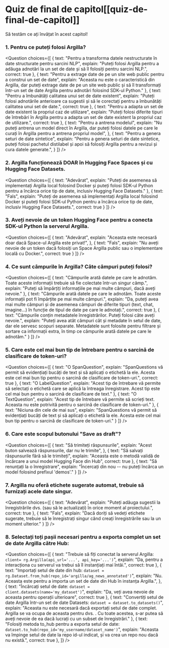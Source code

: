 <!-- DISABLE-FRONTMATTER-SECTIONS -->

# Quiz de final de capitol[[quiz-de-final-de-capitol]]

<CourseFloatingBanner
    chapter={10}
    classNames="absolute z-10 right-0 top-0"
/>

Să testăm ce ați învățat în acest capitol!

### 1. Pentru ce puteți folosi Argilla?

<Question
	choices={[
		{
			text: "Pentru a transforma datele nestructurate în date structurate pentru sarcini NLP",
			explain: "Puteți folosi Argilla pentru a adăuga adnotări la un set de date și să îl folosiți pentru sarcini NLP.",
            correct: true
		},
		{
			text: "Pentru a extrage date de pe un site web public pentru a construi un set de date",
			explain: "Aceasta nu este o caracteristică din Argilla, dar puteți extrage date de pe un site web public și să îl transformați într-un set de date Argilla pentru adnotări folosind SDK-ul Python."
		},
		{
			text: "Pentru a îmbunătăți calitatea unui set de date existent",
			explain: "Puteți folosi adnotările anterioare ca sugestii și să le corectați pentru a îmbunătăți calitatea unui set de date.",
			correct: true
		},
		{
			text: "Pentru a adapta un set de date existent la propriul caz de utilizare",
			explain: "Puteți folosi diferite tipuri de întrebări în Argilla pentru a adapta un set de date existent la propriul caz de utilizare.",
			correct: true
		},
		{
			text: "Pentru a antrena modelul",
			explain: "Nu puteți antrena un model direct în Argilla, dar puteți folosi datele pe care le curați în Argilla pentru a antrena propriul model",
		},
		{
			text: "Pentru a genera seturi de date sintetice",
			explain: "Pentru a genera seturi de date sintetice, puteți folosi pachetul distilabel și apoi să folosiți Argilla pentru a revizui și cura datele generate.",
		}
	]}
/>

### 2. Argilla funcționează DOAR în Hugging Face Spaces și cu Hugging Face Datasets.

<Question
	choices={[
        {
			text: "Adevărat",
			explain: "Puteți de asemenea să implementați Argilla local folosind Docker și puteți folosi SDK-ul Python pentru a încărca orice tip de date, inclusiv Hugging Face Datasets."
        },
        {
			text: "Fals",
			explain: "Puteți de asemenea să implementați Argilla local folosind Docker și puteți folosi SDK-ul Python pentru a încărca orice tip de date, inclusiv Hugging Face Datasets.",
			correct: true
        }
	]}
/>

### 3. Aveți nevoie de un token Hugging Face pentru a conecta SDK-ul Python la serverul Argilla.

<Question
	choices={[
        {
			text: "Adevărat",
			explain: "Aceasta este necesară doar dacă Space-ul Argilla este privat!",
        },
        {
			text: "Fals",
			explain: "Nu aveți nevoie de un token dacă folosiți un Space Argilla public sau o implementare locală cu Docker.",
			correct: true
        }
	]}
/>

### 4. Ce sunt **câmpurile** în Argilla? Câte câmpuri puteți folosi?

<Question
	choices={[
        {
			text: "Câmpurile arată datele pe care le adnotăm. Toate aceste informații trebuie să fie colectate într-un singur câmp.",
			explain: "Puteți să împărțiți informațiile pe mai multe câmpuri, dacă aveți nevoie."
        },
		{
			text: "Câmpurile arată datele pe care le adnotăm. Toate aceste informații pot fi împărțite pe mai multe câmpuri.",
			explain: "Da, puteți avea mai multe câmpuri și de asemenea câmpuri de diferite tipuri (text, chat, imagine...) în funcție de tipul de date pe care le adnotați.",
			correct: true
        },
        {
			text: "Câmpurile conțin metadatele înregistrărilor. Puteți folosi câte aveți nevoie.",
			explain: "Puteți avea atât câmpuri cât și metadate în setul de date, dar ele servesc scopuri separate. Metadatele sunt folosite pentru filtrare și sortare ca informații extra, în timp ce câmpurile arată datele pe care le adnotăm."
        }
	]}
/>

### 5. Care este cel mai bun tip de întrebare pentru o sarcină de clasificare de token-uri?

<Question
	choices={[
        {
			text: "O SpanQuestion",
			explain: "SpanQuestions vă permit să evidențiați bucăți de text și să aplicați o etichetă la ele. Acesta este cel mai bun tip pentru o sarcină de clasificare de token-uri.",
            correct: true
        },
        {
			text: "O LabelQuestion",
			explain: "Acest tip de întrebare vă permite să selectați o etichetă care se aplică la întreaga înregistrare. Acest tip este cel mai bun pentru o sarcină de clasificare de text."
        },
        {
			text: "O TextQuestion",
			explain: "Acest tip de întrebare vă permite să scrieți text. Aceasta nu este potrivită pentru o sarcină de clasificare de token-uri."
        },
        {
			text: "Niciuna din cele de mai sus",
			explain: "SpanQuestions vă permit să evidențiați bucăți de text și să aplicați o etichetă la ele. Acesta este cel mai bun tip pentru o sarcină de clasificare de token-uri."
        }
	]}
/>

### 6. Care este scopul butonului "Save as draft"?

<Question
	choices={[
        {
			text: "Să trimiteți răspunsurile",
			explain: "Acest buton salvează răspunsurile, dar nu le trimite",
        },
        {
			text: "Să salvați răspunsurile fără să le trimiteți",
			explain: "Aceasta este o metodă validă de încărcare a unui model Hugging Face din Hub",
			correct: true
        },
        {
			text: "Să renunțați la o înregistrare",
			explain: "Încercați din nou -- nu puteți încărca un model folosind prefixul 'demos'."
        }
	]}
/>

### 7. Argilla nu oferă etichete sugerate automat, trebuie să furnizați acele date singur.

<Question
	choices={[
        {
			text: "Adevărat",
			explain: "Puteți adăuga sugestii la înregistrările dvs. (sau să le actualizați) în orice moment al proiectului.",
            correct: true
        },
        {
			text: "Fals",
			explain: "Dacă doriți să vedeți etichete sugerate, trebuie să le înregistrați singur când creați înregistrările sau la un moment ulterior."
        }
	]}
/>

### 8. Selectați toți pașii necesari pentru a exporta complet un set de date Argilla către Hub:

<Question
	choices={[
        {
			text: "Trebuie să fiți conectat la serverul Argilla: <code>client= rg.Argilla(api_url='...', api_key='...')</code>",
			explain: "Da, pentru a interacționa cu serverul va trebui să îl instanțiați mai întâi.",
            correct: true
        },
		{
			text: "Importați setul de date din hub: <code>dataset = rg.Dataset.from_hub(repo_id='argilla/ag_news_annotated')</code>",
			explain: "Nu. Aceasta este pentru a importa un set de date din Hub în instanța Argilla.",
        },
        {
			text: "Încărcați setul de date: <code>dataset = client.datasets(name='my_dataset')</code>",
			explain: "Da, veți avea nevoie de aceasta pentru operații ulterioare",
			correct: true
        },
        {
			text: "Convertiți setul de date Argilla într-un set de date Datasets: <code>dataset = dataset.to_datasets()</code>",
			explain: "Aceasta nu este necesară dacă exportați setul de date complet. Argilla se va ocupa de aceasta pentru dvs. . Cu toate acestea, s-ar putea să aveți nevoie de ea dacă lucrați cu un subset de înregistrări."
        },
        {
			text: "Folosiți metoda </code>to_hub</code> pentru a exporta setul de date: <code>dataset.to_hub(repo_id='my_username/dataset_name')</code>",
			explain: "Aceasta va împinge setul de date la repo id-ul indicat, și va crea un repo nou dacă nu există.",
            correct: true
        },
	]}
/> 